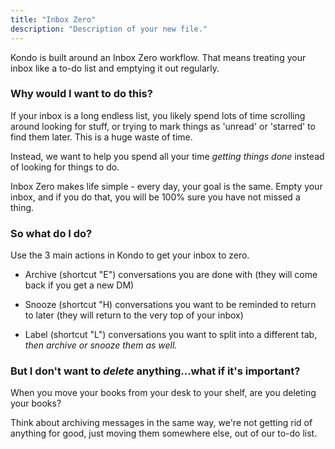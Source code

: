 ```yaml
---
title: "Inbox Zero"
description: "Description of your new file."
---
```


Kondo is built around an Inbox Zero workflow. That means treating your inbox like a to-do list and emptying it out regularly.&#x20;

### Why would I want to do this?

If your inbox is a long endless list, you likely spend lots of time scrolling around looking for stuff, or trying to mark things as 'unread' or 'starred' to find them later. This is a huge waste of time.

Instead, we want to help you spend all your time *getting things done* instead of looking for things to do.&#x20;

Inbox Zero makes life simple - every day, your goal is the same. Empty your inbox, and if you do that, you will be 100% sure you have not missed a thing.&#x20;

### So what do I do?

Use the 3 main actions in Kondo to get your inbox to zero.&#x20;

* Archive (shortcut "E") conversations you are done with (they will come back if you get a new DM)

* Snooze (shortcut "H) conversations you want to be reminded to return to later (they will return to the very top of your inbox) &#x20;

* Label (shortcut "L") conversations you want to split into a different tab, *then archive or snooze them as well.*

### But I don't want to *delete* anything...what if it's important?

When you move your books from your desk to your shelf, are you deleting your books?&#x20;

Think about archiving messages in the same way, we're not getting rid of anything for good, just moving them somewhere else, out of our to-do list.